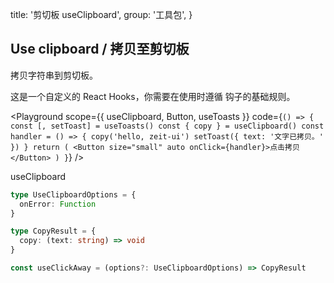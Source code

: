 
  title: '剪切板 useClipboard',
  group: '工具包',
}

## Use clipboard / 拷贝至剪切板

拷贝字符串到剪切板。

这是一个自定义的 React Hooks，你需要在使用时遵循 <Link target="_blank" href="https://reactjs.org/docs/hooks-rules.html">钩子的基础规则</Link>。

<Playground
  scope={{ useClipboard, Button, useToasts }}
  code={`
() => {
  const [, setToast] = useToasts()
  const { copy } = useClipboard()
  const handler = () => {
    copy('hello, zeit-ui')
    setToast({ text: '文字已拷贝。' })
  }
  return (
    <Button size="small" auto onClick={handler}>点击拷贝</Button>
  )
}
`}
/>

<Attributes edit="/pages/zh-cn/components/use-clipboard.mdx">
<Attributes.Title>useClipboard</Attributes.Title>

```ts
type UseClipboardOptions = {
  onError: Function
}

type CopyResult = {
  copy: (text: string) => void
}

const useClickAway = (options?: UseClipboardOptions) => CopyResult
```

</Attributes>

